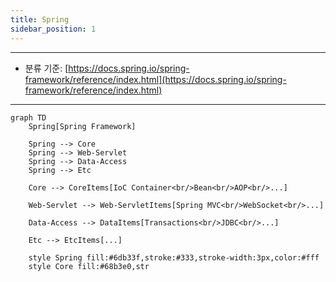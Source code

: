 ```yaml
---
title: Spring
sidebar_position: 1
---
```


---

- 분류 기준: [https://docs.spring.io/spring-framework/reference/index.html](https://docs.spring.io/spring-framework/reference/index.html)

---

```mermaid
graph TD
    Spring[Spring Framework]

    Spring --> Core
    Spring --> Web-Servlet
    Spring --> Data-Access
    Spring --> Etc

    Core --> CoreItems[IoC Container<br/>Bean<br/>AOP<br/>...]

    Web-Servlet --> Web-ServletItems[Spring MVC<br/>WebSocket<br/>...]

    Data-Access --> DataItems[Transactions<br/>JDBC<br/>...]

    Etc --> EtcItems[...]

    style Spring fill:#6db33f,stroke:#333,stroke-width:3px,color:#fff
    style Core fill:#68b3e0,str
```
